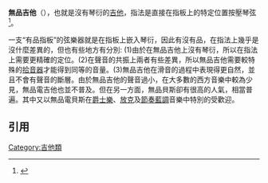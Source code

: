 '''無品吉他'''（{{lang-en|'''Fretless guitar'''}}），也就是沒有琴衍的[[吉他|吉他]]，指法是直接在指板上的特定位置按壓琴弦<ref>{{Cite book|title=数字视音频技术开发与应用|last=刘毓敏等编著|first=|publisher=北京：国防工业出版社|year=2003年1月|isbn=7-118-03037-6|location=|pages=232}}</ref>。

一支“有品指板”的弦樂器就是在指板上嵌入琴衍，因此有沒有品，在指法上幾乎是沒什麼差異的，但也有些地方有分別: (1)由於在無品吉他上沒有琴衍，所以在指法上需要更精確的定位。(2)在聲音的共振上兩者有些差異，所以無品吉他需要較特殊的[[拾音器|拾音器]]才能得到同等的音量。(3)無品吉他在滑音的過程中表現得更自然，並且不會有聲音的斷層。由於無品吉他的聲音過小，在大多數的西方音樂中較為少見，無品電吉他也並不普及。但在另一方面，無品貝斯卻有很高的人氣，相當普遍。其中又以無品電貝斯在[[爵士樂|爵士樂]]、[[放克|放克]]及[[節奏藍調|節奏藍調]]音樂中特別的受歡迎。

==引用==
{{reflist}}

{{吉他}}

{{stub}}
[[Category:吉他類|Category:吉他類]]